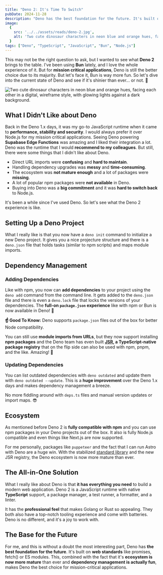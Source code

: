 ```yaml
---
title: "Deno 2: It's Time To Switch"
pubDate: 2024-11-28
description: "Deno has the best foundation for the future. It's built on web standards like promises, fetch() or ES modules. This, combined with the fact that it's ecosystem is now more mature than ever and dependency management is actually fun, makes Deno the best choice for mission-critical applications."
image:
  {
    src: '../../assets/reads/deno-2.jpg',
    alt: 'Two cute dinosaur characters in neon blue and orange hues, facing each other in a digital, wireframe style, with glowing lights against a dark background.',
  }
tags: ["Deno", "TypeScript", "JavaScript", "Bun", "Node.js"]
---
```



This may not be the right question to ask, but I wanted to see what **Deno 2** brings to the table. I've been using **Bun** lately, and I love the whole experience of it. But for **mission critical applications**, Deno is still the better choice due to its majurity. But let's face it, Bun is way more fun. So let's dive into the current state of Deno and see if it's shinier than ever... or not. 🧐

<Image
  src={coverImage}
  alt='Two cute dinosaur characters in neon blue and orange hues, facing each other in a digital, wireframe style, with glowing lights against a dark background.'
  caption="Shinier Than Ever: Deno 2"
  lazy={false}
/>

## What I Didn't Like about Deno

Back in the Deno 1.x days, it was my go-to JavaScript runtime when it came to **performance, stability and security**. I would always prefer it over Node.js for my mission critical applications. Seeing Deno powering **Supabase Edge Functions** was amazing and I liked their integration a lot. Deno was the runtime that I would **recommend to my colleagues**. But still, there were some things that I didn't like about Deno.

- Direct URL imports were **confusing** and **hard to maintain**.
- Handling dependency upgrades was **messy** and **time-consuming**.
- The ecosystem was **not mature enough** and a lot of packages were **missing**.
- A lot of popular npm packages were **not available** in Deno.
- Buying into Deno was a **big commitment** and it was **hard to switch back** to Node.js.

It's been a while since I've used Deno. So let's see what the Deno 2 experience is like.

## Setting Up a Deno Project

What I really like is that you now have a `deno init` command to initialize a new Deno project. It gives you a nice projecture structure and there is a `deno.json` file that holds tasks (similar to npm scripts) and maps module imports.

## Dependency Management

### Adding Dependencies

Like with npm, you now can **add dependencies** to your project using the `deno add` command from the command line. It gets added to the `deno.json` file and there is even a `deno.lock` file that locks the versions of your dependencies. The **full-on `package.json` experience** like with npm or Bun is now available in Deno! 🎉

<Note>**☝️ Good To Know:** Deno supports `package.json` files out of the box for better Node compatibility.</Note>

You can still use **module imports from URLs**, but they now support installing **npm packages** and the Deno team has even built **[JSR](https://jsr.io), a TypeScript-native package registry** that on the flip side can also be used with npm, pnpm, and the like. Amazing! 👏

### Updating Dependencies

You can list outdated dependencies with `deno outdated` and update them with `deno outdated --update`. This is a **huge improvement** over the Deno 1.x days and makes dependency management a breeze.

No more fiddling around with `deps.ts` files and manual version updates or import maps. 😎

## Ecosystem

As mentioned before Deno 2 is **fully compatible with npm** and you can use npm packages in your Deno projects out of the box. It also is fully Node.js compatible and even things like Next.js are now supported.

For me personally, packages like `puppeteer` and the fact that I can run Astro with Deno are a huge win. With the stabilized [standard library](https://jsr.io/@std) and the new JSR registry, the Deno ecosystem is now more mature than ever.

## The All-in-One Solution

What I really like about Deno is that **it has everything you need** to build a modern web application. Deno 2 is a JavaScript runtime with native **TypeScript** support, a package manager, a test runner, a formatter, and a linter.

It has the **professional feel** that makes Golang or Rust so appealing. They both also have a top-notch tooling experience and come with batteries. Deno is no different, and it's a joy to work with.

## The Base for the Future

For me, and this is without a doubt the most interesting part, Deno has **the best foundation for the future**. It's built on **web standards** like promises, fetch() or ES modules. This, combined with the fact that it's **ecosystem is now more mature** than ever and **dependency management is actually fun**, makes Deno the best choice for mission-critical applications.